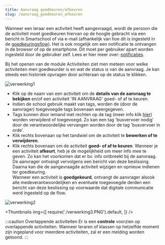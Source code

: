```yaml
---
title: Aanvraag goedkeuren/afkeuren
slug: /aanvraag_goedkeuren_afkeuren
---
```


Wanneer een leraar een activiteit heeft aangevraagd, wordt de persoon die de activiteit moet goedkeuren hiervan op de hoogte gebracht via een bericht in Smartschool of via e-mail (afhankelijk van hoe dit is ingesteld in de [goedkeuringsflow](/activiteiten/voorbereiding/#goedkeuringsflow-aanmaken)). Het is ook mogelijk om een notificatie te ontvangen in de browser of op de smartphone. Dit moet per gebruiker apart worden ingesteld door de gebruiker zelf. Lees er hier meer over: [notificaties](/activiteiten/notificaties/).  

Bij het openen van de module Activiteiten ziet men meteen voor welke activiteiten men goedkeurder is en wat de status is van de aanvraag. Je kan steeds een historiek opvragen door achteraan op de status te klikken. 

![verwerking1](./verwerking1.PNG)

- Klik op de naam van een activiteit om de **details van de aanvraag te bekijken** en/of een activiteit 'IN AANVRAAG' goed- of af te keuren. 
- Indien de school gebruik maakt van tags, worden de (door de aanvrager) toegevoegde tags bovenaan weergegeven. 
- Tags kunnen door iemand met rechten op de tag (meer info klik [hier](/activiteiten/voorbereiding/#tags)) worden verwijderd of toegevoegd. Zo kan een tag 'busvervoer nodig' door de verantwoordelijke vervangen worden door de tag 'busvervoer in orde'. 
- Klik rechts bovenaan op het tandwiel om de activiteit te **bewerken of te verwijderen**.
- Klik rechts bovenaan om de activiteit **goed- of af te keuren**. 
Wanneer je een activiteit **afkeurt**, heb je de mogelijkheid om meer info mee te geven. Zo kan het voorkomen dat er bv. info ontbreekt bij de aanvraag. De aanvrager ontvangt vervolgens een bericht van deze beslissing. Daarna kan die de aangevraagde activiteit wijzigen en opnieuw indienen ter goedkeuring.  
Wanneer een activiteit is **goedgekeurd**, ontvangt de aanvrager alsook alle medeverantwoordelijken en eventuele toegevoegde derden een bericht van deze beslissing op voorwaarde dat digitale communicatie werd ingesteld op de flow. 

![verwerking2](./verwerking2.png)

<Thumbnails img={[
    require('./verwerking3.PNG').default, 
]} />

:::caution Overlappende activiteiten
Er is een **controle** voorzien op overlappende activiteiten. Wanneer leraren of klassen op hetzelfde moment zijn ingepland voor meerdere activiteiten, zal er een melding worden getoond.
:::